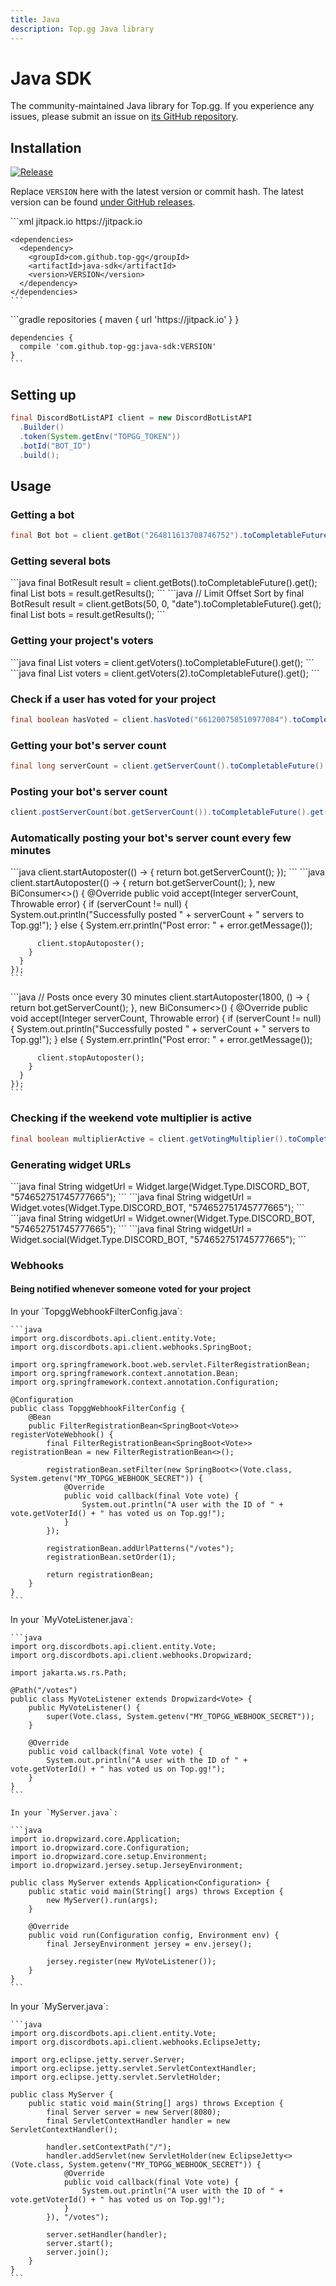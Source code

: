 ```yaml
---
title: Java
description: Top.gg Java library
---
```



# Java SDK

The community-maintained Java library for Top.gg. If you experience any issues, please submit an issue on [its GitHub repository](https://github.com/Top-gg-Community/java-sdk).

## Installation

[![Release](https://jitpack.io/v/top-gg/java-sdk.svg)](https://jitpack.io/#top-gg/java-sdk)

Replace `VERSION` here with the latest version or commit hash. The latest version can be found [under GitHub releases](https://github.com/top-gg-community/java-sdk/releases).

<Tabs>
  <TabItem value="maven" label="Maven" default>
    ```xml
    <repositories>
      <repository>
        <id>jitpack.io</id>
        <url>https://jitpack.io</url>
      </repository>
    </repositories>
    
    <dependencies>
      <dependency>
        <groupId>com.github.top-gg</groupId>
        <artifactId>java-sdk</artifactId>
        <version>VERSION</version>
      </dependency>
    </dependencies>
    ```
  </TabItem>
  <TabItem value="gradle" label="Gradle">
    ```gradle
    repositories {
      maven { url 'https://jitpack.io' }
    }
    
    dependencies {
      compile 'com.github.top-gg:java-sdk:VERSION'
    }
    ```
  </TabItem>
</Tabs>

## Setting up

```java
final DiscordBotListAPI client = new DiscordBotListAPI
  .Builder()
  .token(System.getEnv("TOPGG_TOKEN"))
  .botId("BOT_ID")
  .build();
```

## Usage

### Getting a bot

```java
final Bot bot = client.getBot("264811613708746752").toCompletableFuture().get();
```

### Getting several bots

<Tabs>
  <TabItem value="defaults" label="With defaults" default>
    ```java
    final BotResult result = client.getBots().toCompletableFuture().get();
    final List<Bot> bots = result.getResults();
    ```
  </TabItem>
  <TabItem value="explicit_arguments" label="With explicit arguments">
    ```java
    //                                      Limit  Offset  Sort by
    final BotResult result = client.getBots(50,    0,      "date").toCompletableFuture().get();
    final List<Bot> bots = result.getResults();
    ```
  </TabItem>
</Tabs>

### Getting your project's voters

<Tabs>
  <TabItem value="first_page" label="First page" default>
    ```java
    final List<SimpleUser> voters = client.getVoters().toCompletableFuture().get();
    ```
  </TabItem>
  <TabItem value="subsequent_pages" label="Subsequent pages">
    ```java
    final List<SimpleUser> voters = client.getVoters(2).toCompletableFuture().get();
    ```
  </TabItem>
</Tabs>

### Check if a user has voted for your project

```java
final boolean hasVoted = client.hasVoted("661200758510977084").toCompletableFuture().get();
```

### Getting your bot's server count

```java
final long serverCount = client.getServerCount().toCompletableFuture().get();
```

### Posting your bot's server count

```java
client.postServerCount(bot.getServerCount()).toCompletableFuture().get();
```

### Automatically posting your bot's server count every few minutes

<Tabs>
  <TabItem value="defaults" label="With defaults" default>
    ```java
    client.startAutoposter(() -> {
      return bot.getServerCount();
    });
    ```
  </TabItem>
  <TabItem value="callback" label="With a callback">
    ```java
    client.startAutoposter(() -> {
      return bot.getServerCount();
    }, new BiConsumer<>() {
      @Override
      public void accept(Integer serverCount, Throwable error) {
        if (serverCount != null) {
          System.out.println("Successfully posted " + serverCount + " servers to Top.gg!");
        } else {
          System.err.println("Post error: " + error.getMessage());
    
          client.stopAutoposter();
        }
      }
    });
    ```
  </TabItem>
  <TabItem value="delay" label="With a custom delay">
    ```java
    // Posts once every 30 minutes
    client.startAutoposter(1800, () -> {
      return bot.getServerCount();
    }, new BiConsumer<>() {
      @Override
      public void accept(Integer serverCount, Throwable error) {
        if (serverCount != null) {
          System.out.println("Successfully posted " + serverCount + " servers to Top.gg!");
        } else {
          System.err.println("Post error: " + error.getMessage());
    
          client.stopAutoposter();
        }
      }
    });
    ```
  </TabItem>
</Tabs>

### Checking if the weekend vote multiplier is active

```java
final boolean multiplierActive = client.getVotingMultiplier().toCompletableFuture().get().isWeekend();
```

### Generating widget URLs

<Tabs>
  <TabItem value="large" label="Large" default>
    ```java
    final String widgetUrl = Widget.large(Widget.Type.DISCORD_BOT, "574652751745777665");
    ```
  </TabItem>
  <TabItem value="votes" label="Votes">
    ```java
    final String widgetUrl = Widget.votes(Widget.Type.DISCORD_BOT, "574652751745777665");
    ```
  </TabItem>
  <TabItem value="owner" label="Owner">
    ```java
    final String widgetUrl = Widget.owner(Widget.Type.DISCORD_BOT, "574652751745777665");
    ```
  </TabItem>
  <TabItem value="social" label="Social">
    ```java
    final String widgetUrl = Widget.social(Widget.Type.DISCORD_BOT, "574652751745777665");
    ```
  </TabItem>
</Tabs>

### Webhooks

#### Being notified whenever someone voted for your project

<Tabs>
  <TabItem value="spring_boot" label="Spring Boot" default>
    In your `TopggWebhookFilterConfig.java`:
    
    ```java
    import org.discordbots.api.client.entity.Vote;
    import org.discordbots.api.client.webhooks.SpringBoot;
    
    import org.springframework.boot.web.servlet.FilterRegistrationBean;
    import org.springframework.context.annotation.Bean;
    import org.springframework.context.annotation.Configuration;
    
    @Configuration
    public class TopggWebhookFilterConfig {
        @Bean
        public FilterRegistrationBean<SpringBoot<Vote>> registerVoteWebhook() {
            final FilterRegistrationBean<SpringBoot<Vote>> registrationBean = new FilterRegistrationBean<>();
            
            registrationBean.setFilter(new SpringBoot<>(Vote.class, System.getenv("MY_TOPGG_WEBHOOK_SECRET")) {
                @Override
                public void callback(final Vote vote) {
                    System.out.println("A user with the ID of " + vote.getVoterId() + " has voted us on Top.gg!");
                }
            });
            
            registrationBean.addUrlPatterns("/votes");
            registrationBean.setOrder(1);
    
            return registrationBean;
        }
    }
    ```
  </TabItem>
  <TabItem value="dropwizard" label="Dropwizard">
    In your `MyVoteListener.java`:
    
    ```java
    import org.discordbots.api.client.entity.Vote;
    import org.discordbots.api.client.webhooks.Dropwizard;
    
    import jakarta.ws.rs.Path;
    
    @Path("/votes")
    public class MyVoteListener extends Dropwizard<Vote> {
        public MyVoteListener() {
            super(Vote.class, System.getenv("MY_TOPGG_WEBHOOK_SECRET"));
        }
    
        @Override
        public void callback(final Vote vote) {
            System.out.println("A user with the ID of " + vote.getVoterId() + " has voted us on Top.gg!");
        }
    }
    ```
    
    In your `MyServer.java`:

    ```java
    import io.dropwizard.core.Application;
    import io.dropwizard.core.Configuration;
    import io.dropwizard.core.setup.Environment;
    import io.dropwizard.jersey.setup.JerseyEnvironment;
    
    public class MyServer extends Application<Configuration> {
        public static void main(String[] args) throws Exception {
            new MyServer().run(args);
        }
    
        @Override
        public void run(Configuration config, Environment env) {
            final JerseyEnvironment jersey = env.jersey();
            
            jersey.register(new MyVoteListener());
        }
    }
    ```
  </TabItem>
  <TabItem value="eclipse_jetty" label="Eclipse Jetty">
    In your `MyServer.java`:
    
    ```java
    import org.discordbots.api.client.entity.Vote;
    import org.discordbots.api.client.webhooks.EclipseJetty;
    
    import org.eclipse.jetty.server.Server;
    import org.eclipse.jetty.servlet.ServletContextHandler;
    import org.eclipse.jetty.servlet.ServletHolder;
    
    public class MyServer {
        public static void main(String[] args) throws Exception {
            final Server server = new Server(8080);
            final ServletContextHandler handler = new ServletContextHandler();
    
            handler.setContextPath("/");
            handler.addServlet(new ServletHolder(new EclipseJetty<>(Vote.class, System.getenv("MY_TOPGG_WEBHOOK_SECRET")) {
                @Override
                public void callback(final Vote vote) {
                    System.out.println("A user with the ID of " + vote.getVoterId() + " has voted us on Top.gg!");
                }
            }), "/votes");
    
            server.setHandler(handler);
            server.start();
            server.join();
        }
    }
    ```
  </TabItem>
</Tabs>